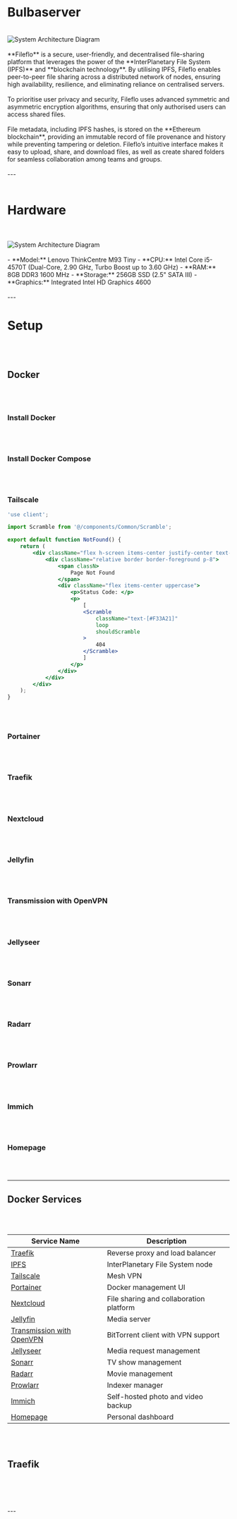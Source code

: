 # Bulbaserver
<br />
<img
    src="/icon/bulbasaur.gif"
    alt="System Architecture Diagram"
    className="h-1/2 w-1/2"
/>
<br />

<br />
**Fileflo** is a secure, user-friendly, and decentralised file-sharing platform
that leverages the power of the **InterPlanetary File System (IPFS)** and
**blockchain technology**. By utilising IPFS, Fileflo enables peer-to-peer file
sharing across a distributed network of nodes, ensuring high availability,
resilience, and eliminating reliance on centralised servers.
<br />
<br />
To prioritise user privacy and security, Fileflo uses advanced symmetric and
asymmetric encryption algorithms, ensuring that only authorised users can access
shared files.
<br />
<br />
File metadata, including IPFS hashes, is stored on the **Ethereum blockchain**,
providing an immutable record of file provenance and history while preventing
tampering or deletion. Fileflo’s intuitive interface makes it easy to upload,
share, and download files, as well as create shared folders for seamless
collaboration among teams and groups.
<br />
<br />
---
<br />
<br />

# Hardware 
<br />
<br />
<img
    src="/icon/m93.jpg"
    alt="System Architecture Diagram"
/>
<br />
<br />
- **Model:** Lenovo ThinkCentre M93 Tiny
- **CPU:** Intel Core i5-4570T (Dual-Core, 2.90 GHz, Turbo Boost up to 3.60 GHz)
- **RAM:** 8GB DDR3 1600 MHz
- **Storage:** 256GB SSD (2.5" SATA III)
- **Graphics:** Integrated Intel HD Graphics 4600
<br />
<br />
---

# Setup
<br />
<br />

## Docker
<br />
<br />

### Install Docker

<br />
<br />

### Install Docker Compose

<br />
<br />

### Tailscale
```jsx
'use client';

import Scramble from '@/components/Common/Scramble';

export default function NotFound() {
    return (
        <div className="flex h-screen items-center justify-center text-2xl text-foreground">
            <div className="relative border border-foreground p-8">
                <span classN>
                    Page Not Found
                </span>
                <div className="flex items-center uppercase">
                    <p>Status Code: </p>
                    <p>
                        [
                        <Scramble
                            className="text-[#F33A21]"
                            loop
                            shouldScramble
                        >
                            404
                        </Scramble>
                        ]
                    </p>
                </div>
            </div>
        </div>
    );
}
```

<br />
<br />

### Portainer

<br />
<br />

### Traefik

<br />
<br />

### Nextcloud

<br />
<br />

### Jellyfin

<br />
<br />

### Transmission with OpenVPN

<br />
<br />

### Jellyseer

<br />
<br />

### Sonarr

<br />
<br />

### Radarr

<br />
<br />

### Prowlarr

<br />
<br />

### Immich

<br />
<br />

### Homepage

<br />
<br />

---

## Docker Services
<br />
<br />

| Service Name           | Description                           |
|------------------------|---------------------------------------|
| [Traefik](https://traefik.io)                | Reverse proxy and load balancer       |
| [IPFS](https://ipfs.io)                   | InterPlanetary File System node       |
| [Tailscale](https://tailscale.com)              | Mesh VPN                              |
| [Portainer](https://www.portainer.io)              | Docker management UI                  |
| [Nextcloud](https://nextcloud.com)              | File sharing and collaboration platform|
| [Jellyfin](https://jellyfin.org)               | Media server                          |
| [Transmission with OpenVPN](https://github.com/haugene/docker-transmission-openvpn) | BitTorrent client with VPN support  |
| [Jellyseer](https://github.com/Fallenbagel/jellyseerr)              | Media request management              |
| [Sonarr](https://sonarr.tv)                 | TV show management                    |
| [Radarr](https://radarr.video)                 | Movie management                      |
| [Prowlarr](https://prowlarr.com)               | Indexer manager                       |
| [Immich](https://github.com/immich-app/immich)                 | Self-hosted photo and video backup    |
| [Homepage](https://github.com/benphelps/homepage)               | Personal dashboard                    |

<br />
<br />

## Traefik
<br />
<br />

<br />
<br />
---
